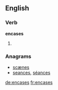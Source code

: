 ==English==

===Verb===
'''encases'''

# {{third-person singular of|[[encase]]}}

===Anagrams===
* [[scænes#English|scænes]]
* [[seances#English|seances]], [[séances#English|séances]]

[[de:encases]]
[[fr:encases]]